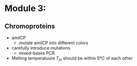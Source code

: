 # Module 3: 

## Chromoproteins
- amilCP
  - mutate amilCP into different colors
- carefully introduce mutations
  - mixed-bases PCR
- Melting temperatuure $T_m$ should be within 5ºC of each other